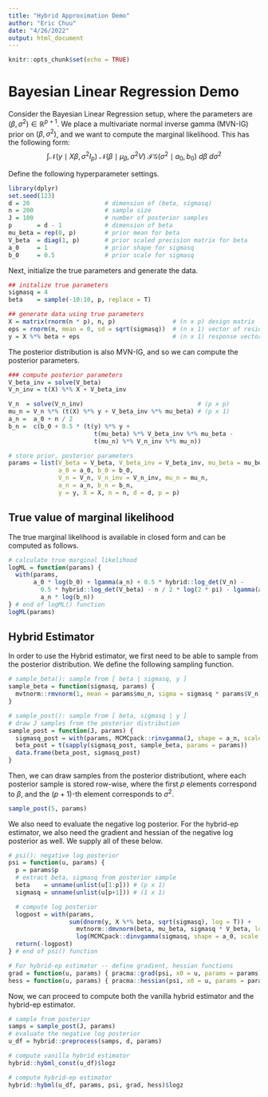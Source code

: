 ```yaml
---
title: "Hybrid Approximation Demo"
author: "Eric Chuu"
date: "4/26/2022"
output: html_document
---
```


```r
knitr::opts_chunk$set(echo = TRUE)
```

# Bayesian Linear Regression Demo

Consider the Bayesian Linear Regression setup, where the parameters are $\left( \beta, \sigma^2 \right) \in \mathbb{R}^{p+1}$. We place a multivariate normal inverse gamma (MVN-IG) prior on $\left(  \beta, \sigma^2 \right)$, and we want to compute the marginal likelihood. This has the following form:
$$ \int \mathcal{N} \left(y \mid X \beta, \sigma^2 I_p \right) \ 
 \mathcal{N} \left( \beta \mid \mu_\beta, \sigma^2 V \right) \ 
 \mathcal{IG} \left( \sigma^2 \mid a_0, b_0 \right) \ d \beta \ d \sigma^2 $$

Define the following hyperparameter settings.

```r
library(dplyr)
set.seed(123)
d = 20                     # dimension of (beta, sigmasq)
n = 200                    # sample size
J = 100                    # number of posterior samples
p       = d - 1            # dimension of beta
mu_beta = rep(0, p)        # prior mean for beta
V_beta  = diag(1, p)       # prior scaled precision matrix for beta
a_0     = 1                # prior shape for sigmasq
b_0     = 0.5              # prior scale for sigmasq
```


Next, initialize the true parameters and generate the data. 

```r
## initalize true parameters
sigmasq = 4
beta    = sample(-10:10, p, replace = T)

## generate data using true parameters
X = matrix(rnorm(n * p), n, p)                # (n x p) design matrix
eps = rnorm(n, mean = 0, sd = sqrt(sigmasq))  # (n x 1) vector of residuals
y = X %*% beta + eps                          # (n x 1) response vector
```


The posterior distribution is also MVN-IG, and so we can compute the posterior parameters.

```r
### compute posterior parameters
V_beta_inv = solve(V_beta)
V_n_inv = t(X) %*% X + V_beta_inv

V_n  = solve(V_n_inv)                                # (p x p)
mu_n = V_n %*% (t(X) %*% y + V_beta_inv %*% mu_beta) # (p x 1)
a_n =  a_0 + n / 2
b_n =  c(b_0 + 0.5 * (t(y) %*% y +
                        t(mu_beta) %*% V_beta_inv %*% mu_beta -
                        t(mu_n) %*% V_n_inv %*% mu_n))

# store prior, posterior parameters
params = list(V_beta = V_beta, V_beta_inv = V_beta_inv, mu_beta = mu_beta,
              a_0 = a_0, b_0 = b_0,
              V_n = V_n, V_n_inv = V_n_inv, mu_n = mu_n,
              a_n = a_n, b_n = b_n,
              y = y, X = X, n = n, d = d, p = p)
```


## True value of marginal likelihood

The true marginal likelihood is available in closed form and can be computed as follows.

```r
# calculate true marginal likelihood
logML = function(params) {
  with(params,
       a_0 * log(b_0) + lgamma(a_n) + 0.5 * hybrid::log_det(V_n) -
         0.5 * hybrid::log_det(V_beta) - n / 2 * log(2 * pi) - lgamma(a_0) -
         a_n * log(b_n))
} # end of logML() function
logML(params)
```


## Hybrid Estimator

In order to use the Hybrid estimator, we first need to be able to sample from the posterior distribution. We define the following sampling function. 

```r
# sample_beta(): sample from [ beta | sigmasq, y ]
sample_beta = function(sigmasq, params) {
  mvtnorm::rmvnorm(1, mean = params$mu_n, sigma = sigmasq * params$V_n)
}

# sample_post(): sample from [ beta, sigmasq | y ]
# draw J samples from the posterior distribution
sample_post = function(J, params) {
  sigmasq_post = with(params, MCMCpack::rinvgamma(J, shape = a_n, scale = b_n))
  beta_post = t(sapply(sigmasq_post, sample_beta, params = params))
  data.frame(beta_post, sigmasq_post)
}
```

Then, we can draw samples from the posterior distributiont, where each posterior sample is stored row-wise, where the first $p$ elements correspond to $\beta$, and the $(p+1)$-th element corresponds to $\sigma^2$. 

```r
sample_post(5, params)
```

We also need to evaluate the negative log posterior. For the hybrid-ep estimator, we also need the gradient and hessian of the negative log posterior as well. We supply all of these below. 


```r
# psi(): negative log posterior
psi = function(u, params) {
  p = params$p
  # extract beta, sigmasq from posterior sample
  beta    = unname(unlist(u[1:p])) # (p x 1)
  sigmasq = unname(unlist(u[p+1])) # (1 x 1)

  # compute log posterior
  logpost = with(params,
                 sum(dnorm(y, X %*% beta, sqrt(sigmasq), log = T)) +
                   mvtnorm::dmvnorm(beta, mu_beta, sigmasq * V_beta, log = T) +
                   log(MCMCpack::dinvgamma(sigmasq, shape = a_0, scale = b_0)))
  return(-logpost)
} # end of psi() function

# For hybrid-ep estimator -- define gradient, hessian functions
grad = function(u, params) { pracma::grad(psi, x0 = u, params = params) }
hess = function(u, params) { pracma::hessian(psi, x0 = u, params = params) }
```


Now, we can proceed to compute both the vanilla hybrid estimator and the hybrid-ep estimator. 

```r
# sample from posterior
samps = sample_post(J, params)
# evaluate the negative log posterior
u_df = hybrid::preprocess(samps, d, params)

# compute vanilla hybrid estimator
hybrid::hybml_const(u_df)$logz

# compute hybrid-ep estimator
hybrid::hybml(u_df, params, psi, grad, hess)$logz
```


